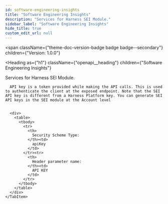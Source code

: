```yaml
---
id: software-engineering-insights
title: "Software Engineering Insights"
description: "Services for Harness SEI Module."
sidebar_label: "Software Engineering Insights"
hide_title: true
custom_edit_url: null
---
```





<span
  className={"theme-doc-version-badge badge badge--secondary"}
  children={"Version: 1.0.0"}
>
</span>

<Heading
  as={"h1"}
  className={"openapi__heading"}
  children={"Software Engineering Insights"}
>
</Heading>



Services for Harness SEI Module.

<div
  style={{"marginBottom":"2rem"}}
>
  <Heading
    id={"authentication"}
    as={"h2"}
    className={"openapi-tabs__heading"}
    children={"Authentication"}
  >
  </Heading><SchemaTabs
    className={"openapi-tabs__security-schemes"}
  >
    <TabItem
      label={"API Key: ApiKeyAuth"}
      value={"ApiKeyAuth"}
    >
      
      
      API key is a token provided while making the API calls. This is used to authenticate the client at the exposed endpoint. Note that the SEI API key is different from a Harness Platform key. You can generate SEI API keys in the SEI module at the Account level
      
      
      <div>
        <table>
          <tbody>
            <tr>
              <th>
                Security Scheme Type:
              </th><td>
                apiKey
              </td>
            </tr><tr>
              <th>
                Header parameter name:
              </th><td>
                API KEY
              </td>
            </tr>
          </tbody>
        </table>
      </div>
    </TabItem>
  </SchemaTabs>
</div>

